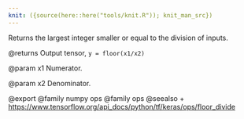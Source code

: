```yaml
---
knit: ({source(here::here("tools/knit.R")); knit_man_src})
---
```

Returns the largest integer smaller or equal to the division of inputs.

@returns
    Output tensor, `y = floor(x1/x2)`

@param x1
Numerator.

@param x2
Denominator.

@export
@family numpy ops
@family ops
@seealso
+ <https://www.tensorflow.org/api_docs/python/tf/keras/ops/floor_divide>
